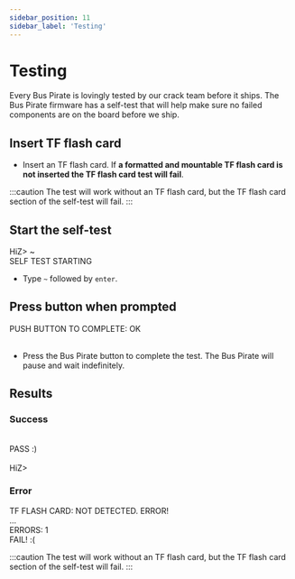 ---
sidebar_position: 11
sidebar_label: 'Testing'
---

# Testing

Every Bus Pirate is lovingly tested by our crack team before it ships. The Bus Pirate firmware has a self-test that will help make sure no failed components are on the board before we ship.

## Insert TF flash card

- Insert an TF flash card. If **a formatted and mountable TF flash card is not inserted the TF flash card test will fail**. 

:::caution
The test will work without an TF flash card, but the TF flash card section of the self-test will fail.
:::

## Start the self-test

<BrowserWindow>
<span className="bp-prompt">HiZ></span> ~<br/>
<span className="bp-info">SELF TEST STARTING<br/></span>
</BrowserWindow>

- Type ```~``` followed by ```enter```.

## Press button when prompted
<BrowserWindow>
<span className="bp-info">
PUSH BUTTON TO COMPLETE: OK<br/>
</span><br/>
</BrowserWindow>

- Press the Bus Pirate button to complete the test. The Bus Pirate will pause and wait indefinitely. 

## Results

### Success

<BrowserWindow>
<span className="bp-info">
<br/>
PASS :)<br/>
</span><br/>
<span className="bp-prompt">HiZ></span> <br/>
</BrowserWindow>

### Error

<BrowserWindow>
<span className="bp-info">
TF FLASH CARD: NOT DETECTED. ERROR!<br/>
...<br/>
ERRORS: 1<br/>
FAIL! :(</span>
</BrowserWindow>

:::caution
The test will work without an TF flash card, but the TF flash card section of the self-test will fail.
:::